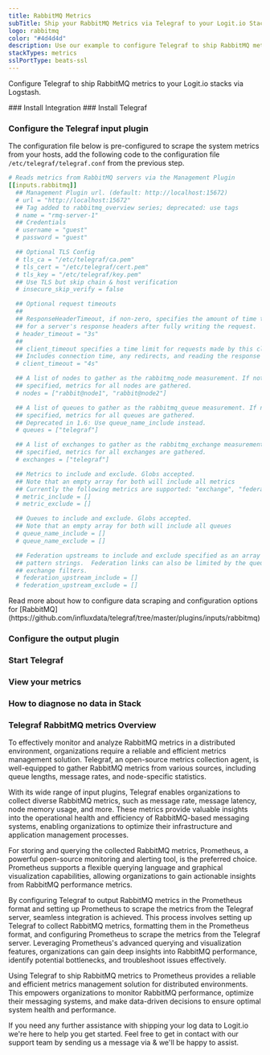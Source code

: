 ```yaml
---
title: RabbitMQ Metrics
subTitle: Ship your RabbitMQ Metrics via Telegraf to your Logit.io Stack
logo: rabbitmq
color: "#4d4d4d"
description: Use our example to configure Telegraf to ship RabbitMQ metrics to your Logit.io stacks. Configure Telegraf to send RabbitMQ metrics to Logstash or Elastic.
stackTypes: metrics
sslPortType: beats-ssl
---
```


Configure Telegraf to ship RabbitMQ metrics to your Logit.io stacks via Logstash.

<Steps>
  ### Install Integration
  <InstallIntegration/>
  ### Install Telegraf

  <InstallTelegraf />

  ### Configure the Telegraf input plugin

  The configuration file below is pre-configured to scrape the system metrics from your hosts, add the following code to the configuration file `/etc/telegraf/telegraf.conf` from the previous step.

  ```yaml copy
  # Reads metrics from RabbitMQ servers via the Management Plugin
  [[inputs.rabbitmq]]
    ## Management Plugin url. (default: http://localhost:15672)
    # url = "http://localhost:15672"
    ## Tag added to rabbitmq_overview series; deprecated: use tags
    # name = "rmq-server-1"
    ## Credentials
    # username = "guest"
    # password = "guest"

    ## Optional TLS Config
    # tls_ca = "/etc/telegraf/ca.pem"
    # tls_cert = "/etc/telegraf/cert.pem"
    # tls_key = "/etc/telegraf/key.pem"
    ## Use TLS but skip chain & host verification
    # insecure_skip_verify = false

    ## Optional request timeouts
    ##
    ## ResponseHeaderTimeout, if non-zero, specifies the amount of time to wait
    ## for a server's response headers after fully writing the request.
    # header_timeout = "3s"
    ##
    ## client_timeout specifies a time limit for requests made by this client.
    ## Includes connection time, any redirects, and reading the response body.
    # client_timeout = "4s"

    ## A list of nodes to gather as the rabbitmq_node measurement. If not
    ## specified, metrics for all nodes are gathered.
    # nodes = ["rabbit@node1", "rabbit@node2"]

    ## A list of queues to gather as the rabbitmq_queue measurement. If not
    ## specified, metrics for all queues are gathered.
    ## Deprecated in 1.6: Use queue_name_include instead.
    # queues = ["telegraf"]

    ## A list of exchanges to gather as the rabbitmq_exchange measurement. If not
    ## specified, metrics for all exchanges are gathered.
    # exchanges = ["telegraf"]

    ## Metrics to include and exclude. Globs accepted.
    ## Note that an empty array for both will include all metrics
    ## Currently the following metrics are supported: "exchange", "federation", "node", "overview", "queue"
    # metric_include = []
    # metric_exclude = []

    ## Queues to include and exclude. Globs accepted.
    ## Note that an empty array for both will include all queues
    # queue_name_include = []
    # queue_name_exclude = []

    ## Federation upstreams to include and exclude specified as an array of glob
    ## pattern strings.  Federation links can also be limited by the queue and
    ## exchange filters.
    # federation_upstream_include = []
    # federation_upstream_exclude = []
  ```
  <Callout type="info">
    Read more about how to configure data scraping and configuration options for [RabbitMQ](https://github.com/influxdata/telegraf/tree/master/plugins/inputs/rabbitmq)
  </Callout>

  ### Configure the output plugin

  <TelegrafOutputPlugin />

  ### Start Telegraf

  <StartTelegraf />

  ### View your metrics
  <LaunchStack source="RabbitMQ_Metrics_via_Telegraf" utmMedium="metrics" utmCampaign="telegraf-RabbitMQ-metrics" />

  ### How to diagnose no data in Stack

  <DiagnoseNoData />

</Steps>

### Telegraf RabbitMQ metrics Overview

To effectively monitor and analyze RabbitMQ metrics in a distributed environment, organizations require a 
reliable and efficient metrics management solution. Telegraf, an open-source metrics collection agent, 
is well-equipped to gather RabbitMQ metrics from various sources, including queue lengths, message rates, and node-specific statistics.

With its wide range of input plugins, Telegraf enables organizations to collect diverse RabbitMQ metrics, 
such as message rate, message latency, node memory usage, and more. These metrics provide valuable insights 
into the operational health and efficiency of RabbitMQ-based messaging systems, enabling organizations to 
optimize their infrastructure and application management processes.

For storing and querying the collected RabbitMQ metrics, Prometheus, a powerful open-source monitoring 
and alerting tool, is the preferred choice. Prometheus supports a flexible querying language and 
graphical visualization capabilities, allowing organizations to gain actionable insights from RabbitMQ performance metrics.

By configuring Telegraf to output RabbitMQ metrics in the Prometheus format and setting up Prometheus 
to scrape the metrics from the Telegraf server, seamless integration is achieved. 
This process involves setting up Telegraf to collect RabbitMQ metrics, formatting them in the 
Prometheus format, and configuring Prometheus to scrape the metrics from the Telegraf server. 
Leveraging Prometheus's advanced querying and visualization features, organizations can gain 
deep insights into RabbitMQ performance, identify potential bottlenecks, and troubleshoot issues effectively.

Using Telegraf to ship RabbitMQ metrics to Prometheus provides a reliable and efficient metrics management 
solution for distributed environments. This empowers organizations to monitor RabbitMQ performance, 
optimize their messaging systems, and make data-driven decisions to ensure optimal system health and performance.

If you need any further assistance with shipping your log data to Logit.io we're here to help you get started. 
Feel free to get in contact with our support team by sending us a message via <IntercomButton text="live chat" /> 
& we'll be happy to assist.